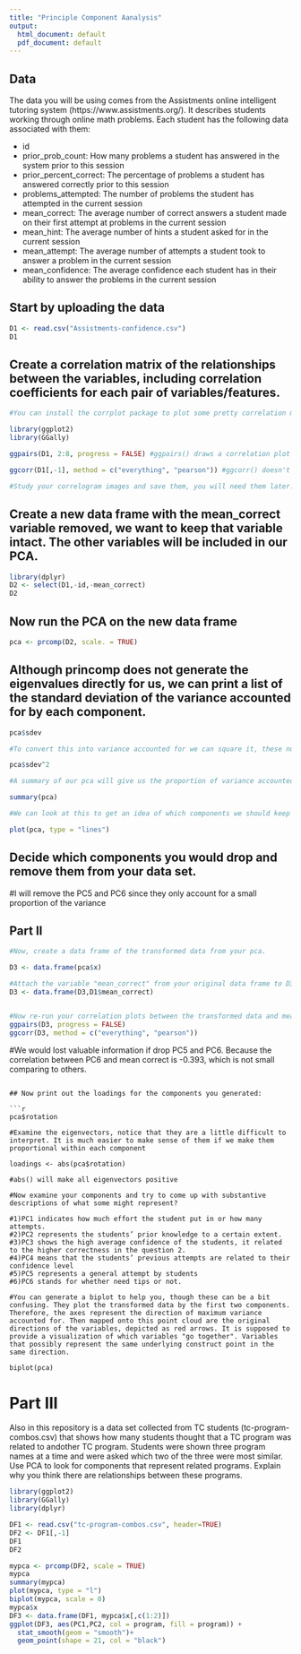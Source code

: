 ```yaml
---
title: "Principle Component Aanalysis"
output:
  html_document: default
  pdf_document: default
---
```

## Data
The data you will be using comes from the Assistments online intelligent tutoring system (https://www.assistments.org/). It describes students working through online math problems. Each student has the following data associated with them:

- id
- prior_prob_count: How many problems a student has answered in the system prior to this session
- prior_percent_correct: The percentage of problems a student has answered correctly prior to this session
- problems_attempted: The number of problems the student has attempted in the current session
- mean_correct: The average number of correct answers a student made on their first attempt at problems in the current session
- mean_hint: The average number of hints a student asked for in the current session
- mean_attempt: The average number of attempts a student took to answer a problem in the current session
- mean_confidence: The average confidence each student has in their ability to answer the problems in the current session

## Start by uploading the data
```r
D1 <- read.csv("Assistments-confidence.csv")
D1

```

## Create a correlation matrix of the relationships between the variables, including correlation coefficients for each pair of variables/features.

```r
#You can install the corrplot package to plot some pretty correlation matrices (sometimes called correlograms)

library(ggplot2)
library(GGally)

ggpairs(D1, 2:8, progress = FALSE) #ggpairs() draws a correlation plot between all the columns you identify by number (second option, you don't need the first column as it is the student ID) and progress = FALSE stops a progress bar appearing as it renders your plot

ggcorr(D1[,-1], method = c("everything", "pearson")) #ggcorr() doesn't have an explicit option to choose variables so we need to use matrix notation to drop the id variable. We then need to choose a "method" which determines how to treat missing values (here we choose to keep everything, and then which kind of correlation calculation to use, here we are using Pearson correlation, the other options are "kendall" or "spearman")

#Study your correlogram images and save them, you will need them later. Take note of what is strongly related to the outcome variable of interest, mean_correct. 
```

## Create a new data frame with the mean_correct variable removed, we want to keep that variable intact. The other variables will be included in our PCA.

```r
library(dplyr)
D2 <- select(D1,-id,-mean_correct)
D2
```

## Now run the PCA on the new data frame

```r
pca <- prcomp(D2, scale. = TRUE)
```

## Although princomp does not generate the eigenvalues directly for us, we can print a list of the standard deviation of the variance accounted for by each component.

```r
pca$sdev

#To convert this into variance accounted for we can square it, these numbers are proportional to the eigenvalue

pca$sdev^2

#A summary of our pca will give us the proportion of variance accounted for by each component

summary(pca)

#We can look at this to get an idea of which components we should keep and which we should drop

plot(pca, type = "lines")
```

## Decide which components you would drop and remove them from your data set.
#I will remove the PC5 and PC6 since they only account for a small proportion of the variance

## Part II

```r
#Now, create a data frame of the transformed data from your pca.

D3 <- data.frame(pca$x)

#Attach the variable "mean_correct" from your original data frame to D3.
D3 <- data.frame(D3,D1$mean_correct)


#Now re-run your correlation plots between the transformed data and mean_correct. If you had dropped some components would you have lost important infomation about mean_correct?
ggpairs(D3, progress = FALSE)
ggcorr(D3, method = c("everything", "pearson"))
```
#We would lost valuable information if drop PC5 and PC6. Because the correlation between PC6 and mean correct is -0.393, which is not small comparing to others.

```

## Now print out the loadings for the components you generated:

```r
pca$rotation

#Examine the eigenvectors, notice that they are a little difficult to interpret. It is much easier to make sense of them if we make them proportional within each component

loadings <- abs(pca$rotation) 

#abs() will make all eigenvectors positive

#Now examine your components and try to come up with substantive descriptions of what some might represent?

#1)PC1 indicates how much effort the student put in or how many attempts.
#2)PC2 represents the students’ prior knowledge to a certain extent.
#3)PC3 shows the high average confidence of the students, it related to the higher correctness in the question 2.
#4)PC4 means that the students’ previous attempts are related to their confidence level
#5)PC5 represents a general attempt by students
#6)PC6 stands for whether need tips or not.

#You can generate a biplot to help you, though these can be a bit confusing. They plot the transformed data by the first two components. Therefore, the axes represent the direction of maximum variance accounted for. Then mapped onto this point cloud are the original directions of the variables, depicted as red arrows. It is supposed to provide a visualization of which variables "go together". Variables that possibly represent the same underlying construct point in the same direction.  

biplot(pca)

```



# Part III  
Also in this repository is a data set collected from TC students (tc-program-combos.csv) that shows how many students thought that a TC program was related to andother TC program. Students were shown three program names at a time and were asked which two of the three were most similar. Use PCA to look for components that represent related programs. Explain why you think there are relationships between these programs.


```r
library(ggplot2)
library(GGally)
library(dplyr)
```


```r
DF1 <- read.csv("tc-program-combos.csv", header=TRUE)
DF2 <- DF1[,-1]
DF1
DF2
```

```r
mypca <- prcomp(DF2, scale = TRUE)
mypca
summary(mypca)
plot(mypca, type = "l")
biplot(mypca, scale = 0)
mypca$x
DF3 <- data.frame(DF1, mypca$x[,c(1:2)])
ggplot(DF3, aes(PC1,PC2, col = program, fill = program)) + 
  stat_smooth(geom = "smooth")+ 
  geom_point(shape = 21, col = "black")
```






